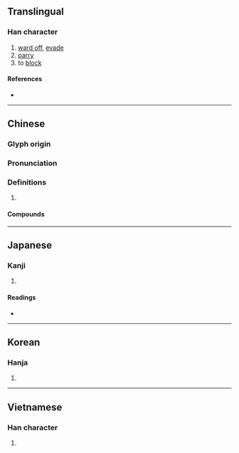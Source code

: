 {{character info}}
==Translingual==

===Han character===
{{Han char|rn=64|rad=手|as=10|sn=13|four=50067|canj=QILR|ids=⿰扌唐}}

# [[ward off]], [[evade]]
# [[parry]]
# to [[block]]

====References====
* {{Han ref|kx=0448.010|dkj=12505|dj=0798.180|hdz=31936.020|uh=642A|ud=25642|bh=B765|bd=46949}}

----

==Chinese==
{{zh-forms}}

===Glyph origin===
{{Han etym}}

===Pronunciation===
{{zh-pron
|m=táng
|c=tong4
|mn=ml:tông/xm,zz:thn̂g/thn̄g/tw:tn̄g
|mn_note=tông - literary; thn̂g - vernacular; thn̄g/tn̄g - vernacular (俗)
|mc=y
|oc=y
|cat=
}}

===Definitions===
{{zh-hanzi}}

# {{rfdef|zh}}

====Compounds====
{{zh-der|搪差使|搪突|搪缸|搪瓷|搪塞|搪抹|搪飢|搪酒吃|敷衍搪塞|推搪}}

<!--
English Definition to keep out; to hold off; to ward off; to evade; to spread; to coat; to smear; to daub
Simplified Script 搪
Traditional Script Same
https://www.yellowbridge.com/chinese/sentsearch.php?word=%E6%90%AA
-->

----

==Japanese==

===Kanji===
{{ja-kanji|grade=|rs=手10}}

# {{rfdef|ja|sort=手10}}

====Readings====
* {{ja-readings|on=[[とう]] (tō), [[どう]] (dō)|kun=[[はる]] (haru)}}

----

==Korean==

===Hanja===
{{ko-hanja|hangeul=당|eumhun=|rv=dang|mr=tang|y=tang}}

# {{rfdef|ko|sort=手10}}

----

==Vietnamese==

===Han character===
{{vi-hantu|đường|rs=手10}}

# {{rfdef|vi}}

{{cln|vi|Han tu}}